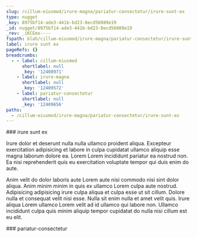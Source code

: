 ```yaml
---
slug: /cillum-eiusmod/irure-magna/pariatur-consectetur/irure-sunt-ex
type: nugget
_key: 8975bf14-ade3-441b-bd23-8ecd56089e19
_id: nugget/8975bf14-ade3-441b-bd23-8ecd56089e19
_rev: _iKCEmx----
fspath: blah/cillum-eiusmod/irure-magna/pariatur-consectetur/irure-sunt-ex.md
label: irure sunt ex
pageRefs: {}
breadcrumbs:
  - - label: cillum-eiusmod
      shortlabel: null
      _key: '12408971'
    - label: irure-magna
      shortlabel: null
      _key: '12409572'
    - label: pariatur-consectetur
      shortlabel: null
      _key: '12409656'
paths:
  - /cillum-eiusmod/irure-magna/pariatur-consectetur/irure-sunt-ex
---
```


<NuggetArea>
<Nugget slug="/cillum-eiusmod/irure-magna/pariatur-consectetur/irure-sunt-ex" type="nugget" _key="8975bf14-ade3-441b-bd23-8ecd56089e19" _id="nugget/8975bf14-ade3-441b-bd23-8ecd56089e19" _rev="_iKCEmx----" fspath="blah/cillum-eiusmod/irure-magna/pariatur-consectetur/irure-sunt-ex.md" label="irure sunt ex" paths="/cillum-eiusmod/irure-magna/pariatur-consectetur/irure-sunt-ex">
<NuggetBody>
### irure sunt ex

Irure dolor et deserunt nulla nulla ullamco proident aliqua. Excepteur exercitation adipisicing et labore in culpa cupidatat ullamco aliquip esse magna laborum dolore ea. Lorem Lorem incididunt pariatur ea nostrud non. Ea nisi reprehenderit quis eu exercitation voluptate tempor qui duis enim do aute.

Anim velit do dolor laboris aute Lorem aute nisi commodo nisi sint dolor aliqua. Anim minim minim in quis ex ullamco Lorem culpa aute nostrud. Adipisicing adipisicing irure culpa aliqua et culpa esse ut sit cillum. Dolore nulla et consequat velit nisi esse. Nulla sit enim nulla et amet velit quis. Irure aliqua Lorem ullamco Lorem velit ad id ullamco qui labore non. Ullamco incididunt culpa quis minim aliquip tempor cupidatat do nulla nisi cillum est eu elit.

</NuggetBody>
<Breadcrumbs>
<Crumbs>
<Crumb _key="12408971" label="cillum-eiusmod" /><Crumb _key="12409572" label="irure-magna" /><Crumb _key="12409656" label="pariatur-consectetur" />
</Crumbs>
</Breadcrumbs>
</Nugget>

<NuggetsInbound>
</NuggetsInbound>
<NuggetsOutbound>
</NuggetsOutbound>
</NuggetArea>
<PassagesInbound>
<Passage direction="inbound" type="passage" _key="12409656" _id="passage/12409656" _rev="_iKCEmw6---" label="pariatur-consectetur" passage="pariatur-consectetur" fspath="blah/cillum-eiusmod/irure-magna/pariatur-consectetur" paths="/cillum-eiusmod/irure-magna/pariatur-consectetur" slug="/cillum-eiusmod/irure-magna/pariatur-consectetur">
<NuggetBody>
### pariatur-consectetur

</NuggetBody>
<Breadcrumbs>
<Crumbs>
<Crumb _key="12408971" label="cillum-eiusmod" /><Crumb _key="12409572" label="irure-magna" />
</Crumbs>
</Breadcrumbs>
</Passage>

</PassagesInbound>
<PassagesOutbound>
</PassagesOutbound>